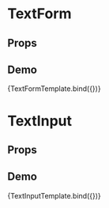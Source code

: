 
<Meta title="Components/Form" />

# TextForm

## Props

<ArgsTable of={TextForm} />

## Demo

<Canvas>
  <Story name="TextForm">{TextFormTemplate.bind({})}</Story>
</Canvas>

# TextInput

## Props

<ArgsTable of={TextInput} />

## Demo

<Canvas>
  <Story
    name="TexttInput"
    args={{
      text: "test",
    }}
  >
    {TextInputTemplate.bind({})}
  </Story>
</Canvas>

<ArgsTable story="TexttInput" />
